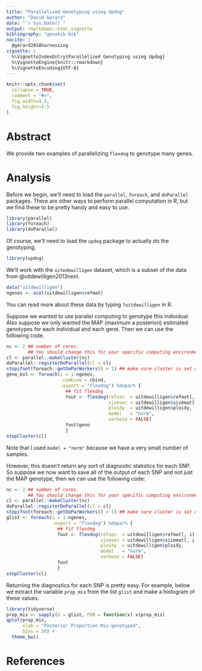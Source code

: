 ```yaml
---
title: "Parallelized Genotyping using Updog"
author: "David Gerard"
date: "`r Sys.Date()`"
output: rmarkdown::html_vignette
bibliography: "genobib.bib"
nocite: |
  @gerard2018harnessing
vignette: >
  %\VignetteIndexEntry{Parallelized Genotyping using Updog}
  %\VignetteEngine{knitr::rmarkdown}
  %\VignetteEncoding{UTF-8}
---
```


```r
knitr::opts_chunk$set(
  collapse = TRUE,
  comment = "#>",
  fig.width=4.5, 
  fig.height=3.5
)
```

# Abstract

We provide two examples of parallelizing `flexdog` to genotype many genes.

# Analysis

Before we begin, we'll need to load the `parallel`, `foreach`, and `doParallel` packages. There are other ways to perform parallel computation in R, but we find these to be pretty handy and easy to use.

```r
library(parallel)
library(foreach)
library(doParallel)
```

Of course, we'll need to load the `updog` package to actually do the genotyping.
```r
library(updog)
```

We'll work with the `uitedewilligen` dataset, which is a subset of the data from @uitdewilligen2013next.
```r
data("uitdewilligen")
ngenes <- ncol(uitdewilligen$refmat)
```
You can read more about these data by typing `?uitdewilligen` in R. 


Suppose we wanted to use parallel computing to genotype this individual. Also suppose we only wanted the MAP (maximum a posteriori) estimated genotypes for each individual and each gene. Then we can use the following code.
```r
nc <- 2 ## number of cores. 
        ## You should change this for your specific computing environment.
cl <- parallel::makeCluster(nc)
doParallel::registerDoParallel(cl = cl)
stopifnot(foreach::getDoParWorkers() > 1) ## make sure cluster is set up.
gene_est <- foreach(i = 1:ngenes, 
                    .combine = cbind, 
                    .export = "flexdog") %dopar% {
                      ## fit flexdog
                      fout <- flexdog(refvec  = uitdewilligen$refmat[, i], 
                                      sizevec = uitdewilligen$sizemat[, i], 
                                      ploidy  = uitdewilligen$ploidy, 
                                      model   = "norm", 
                                      verbose = FALSE)
                      fout$geno
                      }
stopCluster(cl)
```

Note that I used `model = "norm"` because we have a very small number of samples.

However, this doesn't return any sort of diagnostic statistics for each SNP. So suppose we now want to save all of the output of each SNP and not just the MAP genotype, then we can use the following code:

```r
nc <- 2 ## number of cores. 
        ## You should change this for your specific computing environment.
cl <- parallel::makeCluster(nc)
doParallel::registerDoParallel(cl = cl)
stopifnot(foreach::getDoParWorkers() > 1) ## make sure cluster is set up.
glist <- foreach(i = 1:ngenes, 
                 .export = "flexdog") %dopar% {
                   ## fit flexdog
                   fout <- flexdog(refvec  = uitdewilligen$refmat[, i], 
                                   sizevec = uitdewilligen$sizemat[, i], 
                                   ploidy  = uitdewilligen$ploidy, 
                                   model   = "norm", 
                                   verbose = FALSE)
                   fout
                   }
stopCluster(cl)
```


Returning the diagnostics for each SNP is pretty easy. For example, below we extract the variable `prop_mis` from the list `glist` and make a histogram of these values.
```r
library(tidyverse)
prop_mis <- sapply(X = glist, FUN = function(x) x$prop_mis)
qplot(prop_mis, 
      xlab = "Posterior Proportion Mis-genotyped", 
      bins = 30) +
  theme_bw()
```

# References
